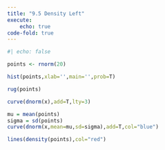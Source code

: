 ```yaml
---
title: "9.5 Density Left"
execute: 
    echo: true
code-fold: true
---
```



```r
#| echo: false

points <- rnorm(20)

hist(points,xlab='',main='',prob=T)

rug(points)

curve(dnorm(x),add=T,lty=3)

mu = mean(points)
sigma = sd(points)
curve(dnorm(x,mean=mu,sd=sigma),add=T,col="blue")

lines(density(points),col="red")


```